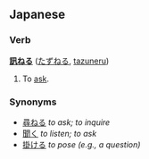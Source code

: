 == Japanese ==
=== Verb ===
'''[[訊]]ねる''' ([[たずねる]], [[tazuneru]])

# To [[ask]].

=== Synonyms ===
* [[尋ねる]] ''to ask; to inquire''
* [[聞く]] ''to listen; to ask''
* [[掛ける]] ''to pose (e.g., a question)''